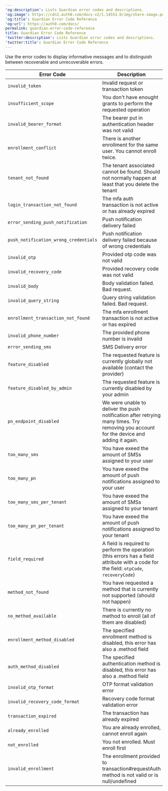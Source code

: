 ---
'og:description': Lists Guardian error codes and descriptions.
'og:image': https://cdn2.auth0.com/docs-v2/1.14553.0/img/share-image.png
'og:title': Guardian Error Code Reference
'og:url': https://auth0.com/docs/
permalink: guardian-error-code-reference
title: Guardian Error Code Reference
'twitter:description': Lists Guardian error codes and descriptions.
'twitter:title': Guardian Error Code Reference
---
Use the error codes to display informative messages and to distinguish between recoverable and unrecoverable errors.

<table class="table"><thead>
<tr>
<th>Error Code</th>
<th>Description</th>
</tr>
</thead>
<tbody>
<tr>
<td><code>invalid_token</code></td>
<td>Invalid request or transaction token</td>
</tr>
<tr>
<td><code>insufficient_scope</code></td>
<td>You don't have enought grants to perform the requested operation</td>
</tr>
<tr>
<td><code>invalid_bearer_format</code></td>
<td>The bearer put in authentication header was not valid</td>
</tr>
<tr>
<td><code>enrollment_conflict</code></td>
<td>There is another enrollment for the same user. You cannot enroll twice.</td>
</tr>
<tr>
<td><code>tenant_not_found</code></td>
<td>The tenant associated cannot be found. Should not normally happen at least that you delete the tenant</td>
</tr>
<tr>
<td><code>login_transaction_not_found</code></td>
<td>The mfa auth transaction is not active or has already expired</td>
</tr>
<tr>
<td><code>error_sending_push_notification</code></td>
<td>Push notification delivery failed</td>
</tr>
<tr>
<td><code>push_notification_wrong_credentials</code></td>
<td>Push notification delivery failed because of wrong credentials</td>
</tr>
<tr>
<td><code>invalid_otp</code></td>
<td>Provided otp code was not valid</td>
</tr>
<tr>
<td><code>invalid_recovery_code</code></td>
<td>Provided recovery code was not valid</td>
</tr>
<tr>
<td><code>invalid_body</code></td>
<td>Body validation failed. Bad request.</td>
</tr>
<tr>
<td><code>invalid_query_string</code></td>
<td>Query string validation failed. Bad request.</td>
</tr>
<tr>
<td><code>enrollment_transaction_not_found</code></td>
<td>The mfa enrollment transaction is not active or has expired</td>
</tr>
<tr>
<td><code>invalid_phone_number</code></td>
<td>The provided phone number is invalid</td>
</tr>
<tr>
<td><code>error_sending_sms</code></td>
<td>SMS Delivery error</td>
</tr>
<tr>
<td><code>feature_disabled</code></td>
<td>The requested feature is currently globally not available (contact the provider)</td>
</tr>
<tr>
<td><code>feature_disabled_by_admin</code></td>
<td>The requested feature is currently disabled by your admin</td>
</tr>
<tr>
<td><code>pn_endpoint_disabled</code></td>
<td>We were unable to deliver the push notification after retrying many times. Try removing you account for the device and adding it again.</td>
</tr>
<tr>
<td><code>too_many_sms</code></td>
<td>You have exeed the amount of SMSs assigned to your user</td>
</tr>
<tr>
<td><code>too_many_pn</code></td>
<td>You have exeed the amount of push notifications assigned to your user</td>
</tr>
<tr>
<td><code>too_many_sms_per_tenant</code></td>
<td>You have exeed the amount of SMSs assigned to your tenant</td>
</tr>
<tr>
<td><code>too_many_pn_per_tenant</code></td>
<td>You have exeed the amount of push notifications assigned to your tenant</td>
</tr>
<tr>
<td><code>field_required</code></td>
<td>A field is required to perform the operation (this errors has a field attribute with a code for the field: <code>otpCode</code>, <code>recoveryCode</code>)</td>
</tr>
<tr>
<td><code>method_not_found</code></td>
<td>You have requested a method that is currently not supported (should not happen)</td>
</tr>
<tr>
<td><code>no_method_available</code></td>
<td>There is currently no method to enroll (all of them are disabled)</td>
</tr>
<tr>
<td><code>enrollment_method_disabled</code></td>
<td>The specified enrollment method is disabled, this error has also a .method field</td>
</tr>
<tr>
<td><code>auth_method_disabled</code></td>
<td>The specified authentication method is disabled, this error has also a .method field</td>
</tr>
<tr>
<td><code>invalid_otp_format</code></td>
<td>OTP format validation error</td>
</tr>
<tr>
<td><code>invalid_recovery_code_format</code></td>
<td>Recovery code format validation error</td>
</tr>
<tr>
<td><code>transaction_expired</code></td>
<td>The transaction has already expired</td>
</tr>
<tr>
<td><code>already_enrolled</code></td>
<td>You are already enrolled, cannot enroll again</td>
</tr>
<tr>
<td><code>not_enrolled</code></td>
<td>You not enrolled. Must enroll first</td>
</tr>
<tr>
<td><code>invalid_enrollment</code></td>
<td>The enrollment provided to transaction#requestAuth method is not valid or is null/undefined</td>
</tr>
</tbody>
</table>